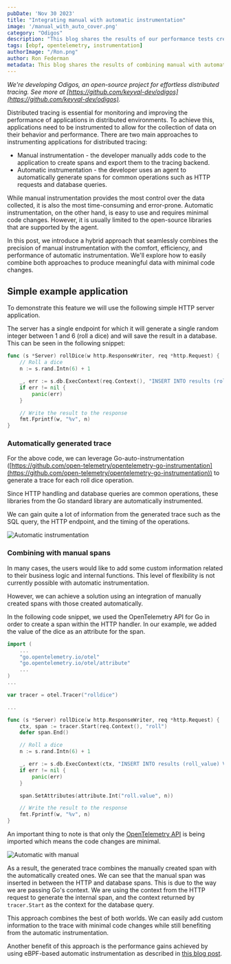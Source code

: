 ```yaml
---
pubDate: 'Nov 30 2023'
title: "Integrating manual with automatic instrumentation"
image: '/manual_with_auto_cover.png'
category: "Odigos"
description: "This blog shares the results of our performance tests creating OpenTelemetry traces with eBPF-based automatic instrumentation vs traditional instrumentation"
tags: [ebpf, opentelemetry, instrumentation]
authorImage: "/Ron.png"
author: Ron Federman
metadata: This blog shares the results of combining manual with automatically generated spans to get the best of both worlds.
---
```


*We're developing Odigos, an open-source project for effortless distributed tracing. See more at [https://github.com/keyval-dev/odigos](https://github.com/keyval-dev/odigos).*

Distributed tracing is essential for monitoring and improving the performance of applications in distributed environments. To achieve this, applications need to be instrumented to allow for the collection of data on their behavior and performance.
There are two main approaches to instrumenting applications for distributed tracing:
* Manual instrumentation - the developer manually adds code to the application to create spans and export them to the tracing backend.
* Automatic instrumentation - the developer uses an agent to automatically generate spans for common operations such as HTTP requests and database queries.

While manual instrumentation provides the most control over the data collected, it is also the most time-consuming and error-prone. Automatic instrumentation, on the other hand, is easy to use and requires minimal code changes. However, it is usually limited to the open-source libraries that are supported by the agent.

In this post, we introduce a hybrid approach that seamlessly combines the precision of manual instrumentation with the comfort, efficiency, and performance of automatic instrumentation.  We'll explore how to easily combine both approaches to produce meaningful data with minimal code changes.

## Simple example application

To demonstrate this feature we will use the following simple HTTP server application.

The server has a single endpoint for which it will generate a single random integer between 1 and 6 (roll a dice) and will save the result in a database. This can be seen in the following snippet:


```Go
func (s *Server) rollDice(w http.ResponseWriter, req *http.Request) {
	// Roll a dice
	n := s.rand.Intn(6) + 1

	_, err := s.db.ExecContext(req.Context(), "INSERT INTO results (roll_value) VALUES (?)", n)
	if err != nil {
		panic(err)
	}

	// Write the result to the response
	fmt.Fprintf(w, "%v", n)
}
```

### Automatically generated trace

For the above code, we can leverage Go-auto-instrumentation ([https://github.com/open-telemetry/opentelemetry-go-instrumentation](https://github.com/open-telemetry/opentelemetry-go-instrumentation)) to generate a trace for each roll dice operation.

Since HTTP handling and database queries are common operations, these libraries from the Go standard library are automatically instrumented.

We can gain quite a lot of information from the generated trace such as the SQL query, the HTTP endpoint, and the timing of the operations.

![Automatic instrumentation](/images/blog/manual-auto-integration/auto_only.png)

### Combining with manual spans

In many cases, the users would like to add some custom information related to their business logic and internal functions. This level of flexibility is not currently possible with automatic instrumentation.

However, we can achieve a solution using an integration of manually created spans with those created automatically.

In the following code snippet, we used the OpenTelemetry API for Go in order to create a span within the HTTP handler. In our example, we added the value of the dice as an attribute for the span.

```Go
import (
    ...
    "go.opentelemetry.io/otel"
	"go.opentelemetry.io/otel/attribute"
    ...
)
...

var tracer = otel.Tracer("rolldice")

...

func (s *Server) rollDice(w http.ResponseWriter, req *http.Request) {
	ctx, span := tracer.Start(req.Context(), "roll")
	defer span.End()

	// Roll a dice
	n := s.rand.Intn(6) + 1

	_, err := s.db.ExecContext(ctx, "INSERT INTO results (roll_value) VALUES (?)", n)
	if err != nil {
		panic(err)
	}

	span.SetAttributes(attribute.Int("roll.value", n))

	// Write the result to the response
	fmt.Fprintf(w, "%v", n)
}
```

An important thing to note is that only the  [OpenTelemetry API](https://opentelemetry.io/docs/specs/otel/overview/#api) is being imported which means the code changes are minimal.

![Automatic with manual](/images/blog/manual-auto-integration/auto_plus_roll_span.png)

As a result, the generated trace combines the manually created span with the automatically created ones. We can see that the manual span was inserted in between the HTTP and database spans. This is due to the way we are passing Go's context. We are using the context from the HTTP request to generate the internal span, and the context returned by `tracer.Start` as the context for the database query.

This approach combines the best of both worlds. We can easily add custom information to the trace with minimal code changes while still benefiting from the automatic instrumentation.

Another benefit of this approach is the performance gains achieved by using eBPF-based automatic instrumentation as described in [this blog post](https://odigos.io/blog/ebpf-instrumentation-faster-than-manual).

